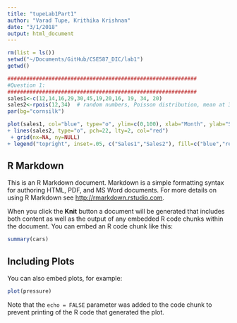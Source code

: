 ```yaml
---
title: "tupeLab1Part1"
author: "Varad Tupe, Krithika Krishnan"
date: "3/1/2018"
output: html_document
---
```


```r
rm(list = ls())
setwd("~/Documents/GitHub/CSE587_DIC/lab1")
getwd()

############################################################
#Question 1:
############################################################
sales1<-c(12,14,16,29,30,45,19,20,16, 19, 34, 20)
sales2<-rpois(12,34)  # random numbers, Poisson distribution, mean at 34, 12 numbers
par(bg="cornsilk")

plot(sales1, col="blue", type="o", ylim=c(0,100), xlab="Month", ylab="Sales" ) +title(main="Sales by Month")
+ lines(sales2, type="o", pch=22, lty=2, col="red")
 + grid(nx=NA, ny=NULL)
+ legend("topright", inset=.05, c("Sales1","Sales2"), fill=c("blue","red"), horiz=TRUE)

```

## R Markdown

This is an R Markdown document. Markdown is a simple formatting syntax for authoring HTML, PDF, and MS Word documents. For more details on using R Markdown see <http://rmarkdown.rstudio.com>.

When you click the **Knit** button a document will be generated that includes both content as well as the output of any embedded R code chunks within the document. You can embed an R code chunk like this:

```r
summary(cars)
```

## Including Plots

You can also embed plots, for example:

```r
plot(pressure)
```

Note that the `echo = FALSE` parameter was added to the code chunk to prevent printing of the R code that generated the plot.
